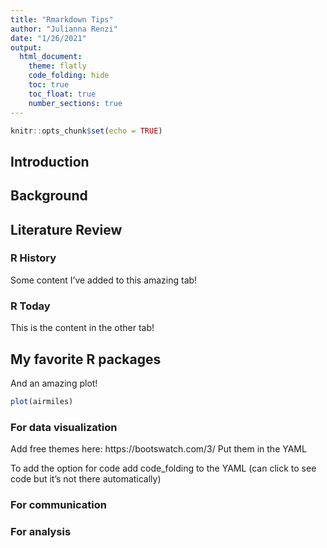 ```yaml
---
title: "Rmarkdown Tips"
author: "Julianna Renzi"
date: "1/26/2021"
output: 
  html_document:
    theme: flatly
    code_folding: hide
    toc: true
    toc_float: true
    number_sections: true
---
```


```r
knitr::opts_chunk$set(echo = TRUE)
```


## Introduction

## Background

## Literature Review {.tabset}

### R History

Some content I've added to this amazing tab!

### R Today

This is the content in the other tab!

## My favorite R packages

And an amazing plot!

```r
plot(airmiles)
```


### For data visualization

Add free themes here: https://bootswatch.com/3/
Put them in the YAML

To add the option for code add code_folding to the YAML (can click to see code but it's not there automatically)

### For communication

### For analysis

